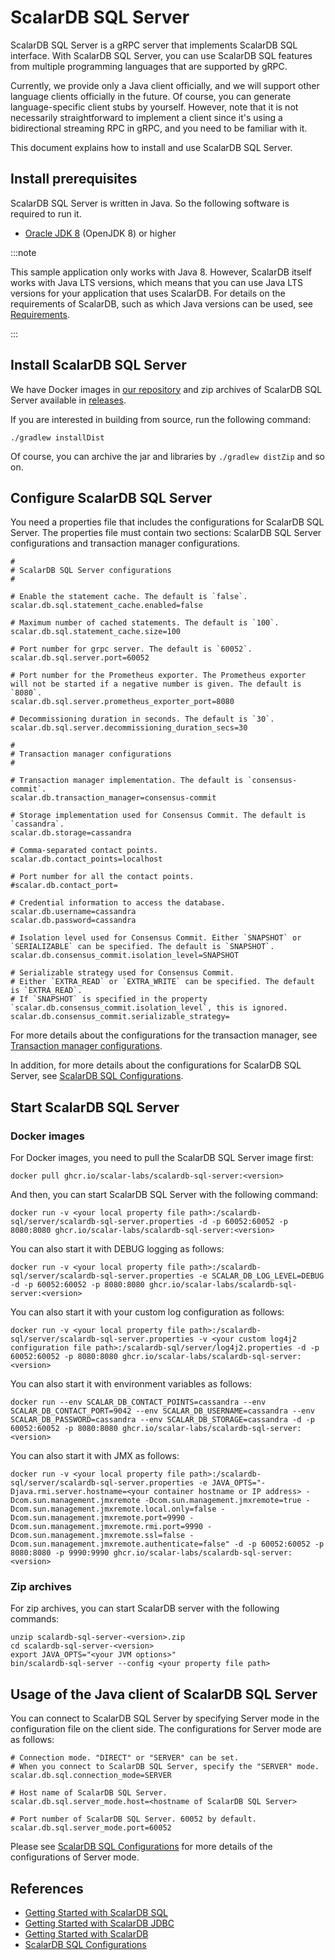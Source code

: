 # ScalarDB SQL Server

ScalarDB SQL Server is a gRPC server that implements ScalarDB SQL interface.
With ScalarDB SQL Server, you can use ScalarDB SQL features from multiple programming languages that are supported by gRPC.

Currently, we provide only a Java client officially, and we will support other language clients officially in the future.
Of course, you can generate language-specific client stubs by yourself.
However, note that it is not necessarily straightforward to implement a client since it's using a bidirectional streaming RPC in gRPC, and you need to be familiar with it.

This document explains how to install and use ScalarDB SQL Server.

## Install prerequisites

ScalarDB SQL Server is written in Java. So the following software is required to run it.

* [Oracle JDK 8](https://www.oracle.com/technetwork/java/javase/downloads/jdk8-downloads-2133151.html) (OpenJDK 8) or higher

:::note

This sample application only works with Java 8. However, ScalarDB itself works with Java LTS versions, which means that you can use Java LTS versions for your application that uses ScalarDB. For details on the requirements of ScalarDB, such as which Java versions can be used, see [Requirements](../requirements.mdx).

:::

## Install ScalarDB SQL Server

We have Docker images in [our repository](https://github.com/orgs/scalar-labs/packages/container/package/scalardb-sql-server) and zip archives of ScalarDB SQL Server available in [releases](https://github.com/scalar-labs/scalardb-sql/releases).

If you are interested in building from source, run the following command:

```console
./gradlew installDist
```

Of course, you can archive the jar and libraries by `./gradlew distZip` and so on.

## Configure ScalarDB SQL Server

You need a properties file that includes the configurations for ScalarDB SQL Server.
The properties file must contain two sections: ScalarDB SQL Server configurations and transaction manager configurations.

```properties
#
# ScalarDB SQL Server configurations
#

# Enable the statement cache. The default is `false`.
scalar.db.sql.statement_cache.enabled=false

# Maximum number of cached statements. The default is `100`.
scalar.db.sql.statement_cache.size=100

# Port number for grpc server. The default is `60052`.
scalar.db.sql.server.port=60052

# Port number for the Prometheus exporter. The Prometheus exporter will not be started if a negative number is given. The default is `8080`.
scalar.db.sql.server.prometheus_exporter_port=8080

# Decommissioning duration in seconds. The default is `30`. 
scalar.db.sql.server.decommissioning_duration_secs=30

#
# Transaction manager configurations
#

# Transaction manager implementation. The default is `consensus-commit`.
scalar.db.transaction_manager=consensus-commit

# Storage implementation used for Consensus Commit. The default is `cassandra`.
scalar.db.storage=cassandra

# Comma-separated contact points.
scalar.db.contact_points=localhost

# Port number for all the contact points.
#scalar.db.contact_port=

# Credential information to access the database.
scalar.db.username=cassandra
scalar.db.password=cassandra

# Isolation level used for Consensus Commit. Either `SNAPSHOT` or `SERIALIZABLE` can be specified. The default is `SNAPSHOT`.
scalar.db.consensus_commit.isolation_level=SNAPSHOT

# Serializable strategy used for Consensus Commit.
# Either `EXTRA_READ` or `EXTRA_WRITE` can be specified. The default is `EXTRA_READ`.
# If `SNAPSHOT` is specified in the property `scalar.db.consensus_commit.isolation_level`, this is ignored.
scalar.db.consensus_commit.serializable_strategy=
```

For more details about the configurations for the transaction manager, see [Transaction manager configurations](../configurations.mdx#transaction-manager-configurations).

In addition, for more details about the configurations for ScalarDB SQL Server, see [ScalarDB SQL Configurations](configurations.mdx).

## Start ScalarDB SQL Server

### Docker images

For Docker images, you need to pull the ScalarDB SQL Server image first:
```console
docker pull ghcr.io/scalar-labs/scalardb-sql-server:<version>
```

And then, you can start ScalarDB SQL Server with the following command:
```console
docker run -v <your local property file path>:/scalardb-sql/server/scalardb-sql-server.properties -d -p 60052:60052 -p 8080:8080 ghcr.io/scalar-labs/scalardb-sql-server:<version>
```

You can also start it with DEBUG logging as follows:
```console
docker run -v <your local property file path>:/scalardb-sql/server/scalardb-sql-server.properties -e SCALAR_DB_LOG_LEVEL=DEBUG -d -p 60052:60052 -p 8080:8080 ghcr.io/scalar-labs/scalardb-sql-server:<version>
````

You can also start it with your custom log configuration as follows:
```console
docker run -v <your local property file path>:/scalardb-sql/server/scalardb-sql-server.properties -v <your custom log4j2 configuration file path>:/scalardb-sql/server/log4j2.properties -d -p 60052:60052 -p 8080:8080 ghcr.io/scalar-labs/scalardb-sql-server:<version>
```

You can also start it with environment variables as follows:
```console
docker run --env SCALAR_DB_CONTACT_POINTS=cassandra --env SCALAR_DB_CONTACT_PORT=9042 --env SCALAR_DB_USERNAME=cassandra --env SCALAR_DB_PASSWORD=cassandra --env SCALAR_DB_STORAGE=cassandra -d -p 60052:60052 -p 8080:8080 ghcr.io/scalar-labs/scalardb-sql-server:<version>
```

You can also start it with JMX as follows:
```console
docker run -v <your local property file path>:/scalardb-sql/server/scalardb-sql-server.properties -e JAVA_OPTS="-Djava.rmi.server.hostname=<your container hostname or IP address> -Dcom.sun.management.jmxremote -Dcom.sun.management.jmxremote=true -Dcom.sun.management.jmxremote.local.only=false -Dcom.sun.management.jmxremote.port=9990 -Dcom.sun.management.jmxremote.rmi.port=9990 -Dcom.sun.management.jmxremote.ssl=false -Dcom.sun.management.jmxremote.authenticate=false" -d -p 60052:60052 -p 8080:8080 -p 9990:9990 ghcr.io/scalar-labs/scalardb-sql-server:<version>
```

### Zip archives

For zip archives, you can start ScalarDB server with the following commands:

```console
unzip scalardb-sql-server-<version>.zip
cd scalardb-sql-server-<version>
export JAVA_OPTS="<your JVM options>"
bin/scalardb-sql-server --config <your property file path>
```

## Usage of the Java client of ScalarDB SQL Server

You can connect to ScalarDB SQL Server by specifying Server mode in the configuration file on the client side.
The configurations for Server mode are as follows:

```properties
# Connection mode. "DIRECT" or "SERVER" can be set.
# When you connect to ScalarDB SQL Server, specify the "SERVER" mode.
scalar.db.sql.connection_mode=SERVER

# Host name of ScalarDB SQL Server.
scalar.db.sql.server_mode.host=<hostname of ScalarDB SQL Server>

# Port number of ScalarDB SQL Server. 60052 by default.
scalar.db.sql.server_mode.port=60052
```

Please see [ScalarDB SQL Configurations](configurations.mdx) for more details of the configurations of Server mode.

## References

* [Getting Started with ScalarDB SQL](getting-started-with-sql.mdx)
* [Getting Started with ScalarDB JDBC](getting-started-with-jdbc.mdx)
* [Getting Started with ScalarDB](../getting-started-with-scalardb.mdx)
* [ScalarDB SQL Configurations](configurations.mdx)
